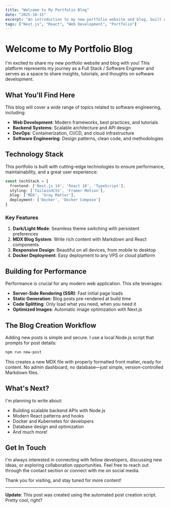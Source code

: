 ```yaml
---
title: "Welcome to My Portfolio Blog"
date: "2025-10-15"
excerpt: "An introduction to my new portfolio website and blog, built with Next.js, TypeScript, and modern web technologies."
tags: ["Next.js", "React", "Web Development", "Portfolio"]
---
```


# Welcome to My Portfolio Blog

I'm excited to share my new portfolio website and blog with you! This platform represents my journey as a Full Stack / Software Engineer and serves as a space to share insights, tutorials, and thoughts on software development.

## What You'll Find Here

This blog will cover a wide range of topics related to software engineering, including:

- **Web Development**: Modern frameworks, best practices, and tutorials
- **Backend Systems**: Scalable architecture and API design
- **DevOps**: Containerization, CI/CD, and cloud infrastructure
- **Software Engineering**: Design patterns, clean code, and methodologies

## Technology Stack

This portfolio is built with cutting-edge technologies to ensure performance, maintainability, and a great user experience:

```typescript
const techStack = {
  frontend: ['Next.js 14', 'React 18', 'TypeScript'],
  styling: ['TailwindCSS', 'Framer Motion'],
  blog: ['MDX', 'Gray Matter'],
  deployment: ['Docker', 'Docker Compose']
}
```

### Key Features

1. **Dark/Light Mode**: Seamless theme switching with persistent preferences
2. **MDX Blog System**: Write rich content with Markdown and React components
3. **Responsive Design**: Beautiful on all devices, from mobile to desktop
4. **Docker Deployment**: Easy deployment to any VPS or cloud platform

## Building for Performance

Performance is crucial for any modern web application. This site leverages:

- **Server-Side Rendering (SSR)**: Fast initial page loads
- **Static Generation**: Blog posts pre-rendered at build time
- **Code Splitting**: Only load what you need, when you need it
- **Optimized Images**: Automatic image optimization with Next.js

## The Blog Creation Workflow

Adding new posts is simple and secure. I use a local Node.js script that prompts for post details:

```bash
npm run new-post
```

This creates a new MDX file with properly formatted front matter, ready for content. No admin dashboard, no database—just simple, version-controlled Markdown files.

## What's Next?

I'm planning to write about:

- Building scalable backend APIs with Node.js
- Modern React patterns and hooks
- Docker and Kubernetes for developers
- Database design and optimization
- And much more!

## Get In Touch

I'm always interested in connecting with fellow developers, discussing new ideas, or exploring collaboration opportunities. Feel free to reach out through the contact section or connect with me on social media.

Thank you for visiting, and stay tuned for more content!

---

**Update**: This post was created using the automated post creation script. Pretty cool, right?
